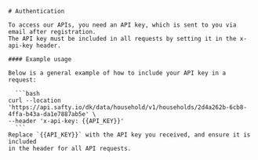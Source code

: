 <div className={'mdx-layout'}>
  <section>

    # Authentication

    To access our APIs, you need an API key, which is sent to you via email after registration.
    The API key must be included in all requests by setting it in the x-api-key header.

    #### Example usage

    Below is a general example of how to include your API key in a request:

      ```bash
    curl --location 'https://api.safty.io/dk/data/household/v1/households/2d4a262b-6cb8-4ffa-b43a-da1e7887ab5e' \
    --header 'x-api-key: {{API_KEY}}'
      ```
    Replace `{{API_KEY}}` with the API key you received, and ensure it is included
    in the header for all API requests.

  </section>
</div>